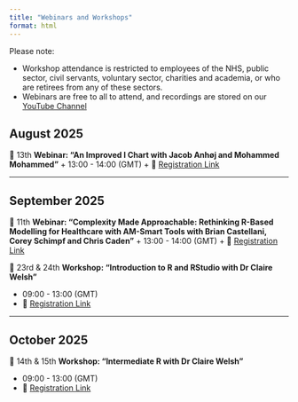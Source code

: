 ```yaml
---
title: "Webinars and Workshops"
format: html
---
```


Please note:

- Workshop attendance is restricted to employees of the NHS, public sector, civil servants, voluntary sector, charities and academia, or who are retirees from any of these sectors.
- Webinars are free to all to attend, and recordings are stored on our [YouTube Channel](https://www.youtube.com/@NHSRCommunity)


## August 2025

📆 13th **Webinar: "An Improved I Chart with Jacob Anhøj and Mohammed Mohammed"**
  + 13:00 - 14:00 (GMT)
  + 🔗 [Registration Link](https://events.teams.microsoft.com/event/9e3deaaf-f93e-4bbc-9816-0406ff92c3eb@37c354b2-85b0-47f5-b222-07b48d774ee3?utm_source=substack&utm_medium=email)

-----

## September 2025

📆 11th **Webinar: "Complexity Made Approachable: Rethinking R-Based Modelling for Healthcare with AM-Smart Tools with Brian Castellani, Corey Schimpf and Chris Caden"**
  + 13:00 - 14:00 (GMT)
  + 🔗 [Registration Link](https://events.teams.microsoft.com/event/0be32c13-7c12-4529-9357-98c20cb3663f@37c354b2-85b0-47f5-b222-07b48d774ee3?utm_source=substack&utm_medium=email)

📆 23rd & 24th **Workshop: "Introduction to R and RStudio with Dr Claire Welsh"**

  + 09:00 - 13:00 (GMT)
  + 🔗 [Registration Link](https://forms.office.com/Pages/ResponsePage.aspx?id=slTDN7CF9UeyIge0jXdO44XdMKUqFgROnUm4_TKex1xUMjhVRENHS1lTU0gzSjRUWTdJUzBHVVk0My4u)

------

## October 2025

📆 14th & 15th **Workshop: "Intermediate R with Dr Claire Welsh"**

  + 09:00 - 13:00 (GMT)
  + 🔗 [Registration Link](https://forms.office.com/Pages/ResponsePage.aspx?id=slTDN7CF9UeyIge0jXdO44XdMKUqFgROnUm4_TKex1xUOE9XTEM3RFZNWFY2Qlg5TUpZQ0YxT0IxVi4u)